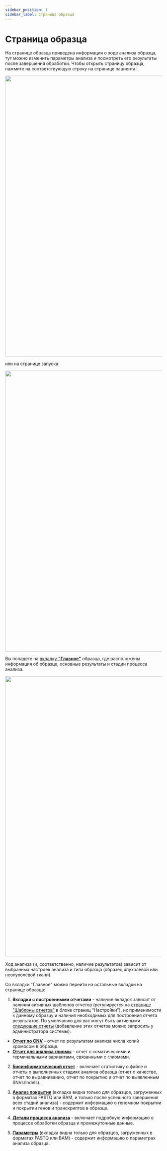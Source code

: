 ```yaml
---
sidebar_position: 1
sidebar_label: Страница образца
---
```


# Страница образца

На странице образца приведена информация о ходе анализа образца, тут можно изменить параметры анализа и посмотреть его
результаты после завершения обработки.
Чтобы открыть страницу образца, нажмите на соответствующую строку на странице пациента:

<p align="center">
<img src={require('/img/rus/tumor_sample_row.png').default} width="900"/>
</p>

или на странице запуска:

<p align="center">
<img src={require('/img/rus/sample_of_run.png').default} width="900"/>
</p>

Вы попадете на [вкладку **"Главное"**](/results/main/main) образца, где расположены информация об образце,
основные результаты и стадии процесса анализа.

<p align="center">
<img src={require('/img/rus/tumor_main_page.png').default} width="900"/>
</p>

Ход анализа (и, соответственно, наличие результатов) зависит от выбранных настроек анализа
и типа образца (образец опухолевой или неопухолевой ткани).

Со вкладки "Главное" можно перейти на остальные вкладки на странице образца:

1. **Вкладки с построенными отчетами** - наличие вкладок зависит от наличия активных шаблонов отчетов (регулируется
на [странице "Шаблоны отчетов"](/settings/report-templates/report-templates) в блоке страниц "Настройки"), их
применимости к данному образцу и наличия необходимых для построения отчета результатов. По умолчанию для вас могут
быть активными [следующие отчеты](/settings/report-templates/main-templates) (добавление этих отчетов можно
запросить у администратора системы):

- **[Отчет по CNV](/results/cnv-report/cnv-report)** - отчет по результатам анализа числа копий хромосом в образце.
- **[Отчет для анализа глиомы](/results/glioma-report)** - отчет с соматическими и герминальными вариантами,
связанными с глиомами.

2. **[Биоинформатический отчет](/results/bioinformatic-report)** - включает статистику о файле и отчеты
о выполненных стадиях анализа образца (отчет о качестве, отчет по выравниванию, отчет по покрытию и отчет по
выявленным SNVs/Indels).

3. **[Анализ покрытия](/results/coverage-analysis)** (вкладка видна только для образцов, загруженных в форматах
FASTQ или BAM, и только после успешного завершения всех стадий анализа) - содержит информацию о геномном покрытии
и покрытии генов и транскриптов в образце.

4. **[Детали процесса анализа](/results/workflow-details/workflow-details)** - включает подробную информацию о
процессе обработки образца и промежуточные данные.

5. **[Параметры](/results/parameters)** (вкладка видна только для образцов, загруженных в форматах FASTQ или BAM) -
содержит информацию о параметрах анализа образца.
